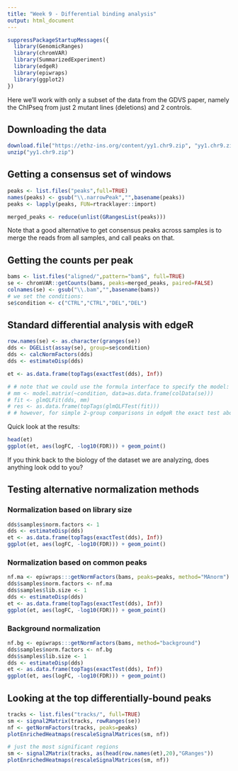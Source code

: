```yaml
---
title: "Week 9 - Differential binding analysis"
output: html_document
---
```


```r
suppressPackageStartupMessages({
  library(GenomicRanges)
  library(chromVAR)
  library(SummarizedExperiment)
  library(edgeR)
  library(epiwraps)
  library(ggplot2)
})
```


Here we'll work with only a subset of the data from the GDVS paper, namely the ChIPseq from just 2 mutant lines (deletions) and 2 controls.

## Downloading the data

```r
download.file("https://ethz-ins.org/content/yy1.chr9.zip", "yy1.chr9.zip", mode="wb")
unzip("yy1.chr9.zip")
```


## Getting a consensus set of windows

```r
peaks <- list.files("peaks",full=TRUE)
names(peaks) <- gsub("\\.narrowPeak","",basename(peaks))
peaks <- lapply(peaks, FUN=rtracklayer::import)

merged_peaks <- reduce(unlist(GRangesList(peaks)))
```

Note that a good alternative to get consensus peaks across samples is to merge the reads from all samples, and call peaks on that.

## Getting the counts per peak

```r
bams <- list.files("aligned/",pattern="bam$", full=TRUE)
se <- chromVAR::getCounts(bams, peaks=merged_peaks, paired=FALSE)
colnames(se) <- gsub("\\.bam","",basename(bams))
# we set the conditions:
se$condition <- c("CTRL","CTRL","DEL","DEL")
```

## Standard differential analysis with edgeR

```r
row.names(se) <- as.character(granges(se))
dds <- DGEList(assay(se), group=se$condition)
dds <- calcNormFactors(dds)
dds <- estimateDisp(dds)

et <- as.data.frame(topTags(exactTest(dds), Inf))

# # note that we could use the formula interface to specify the model:
# mm <- model.matrix(~condition, data=as.data.frame(colData(se)))
# fit <- glmQLFit(dds, mm)
# res <- as.data.frame(topTags(glmQLFTest(fit)))
# # however, for simple 2-group comparisons in edgeR the exact test above is normally a tiny bit more accurate
```

Quick look at the results:

```r
head(et)
ggplot(et, aes(logFC, -log10(FDR))) + geom_point()
```

If you think back to the biology of the dataset we are analyzing, does anything look odd to you?

## Testing alternative normalization methods

### Normalization based on library size

```r
dds$samples$norm.factors <- 1
dds <- estimateDisp(dds)
et <- as.data.frame(topTags(exactTest(dds), Inf))
ggplot(et, aes(logFC, -log10(FDR))) + geom_point()
```

### Normalization based on common peaks

```r
nf.ma <- epiwraps:::getNormFactors(bams, peaks=peaks, method="MAnorm")
dds$samples$norm.factors <- nf.ma
dds$samples$lib.size <- 1
dds <- estimateDisp(dds)
et <- as.data.frame(topTags(exactTest(dds), Inf))
ggplot(et, aes(logFC, -log10(FDR))) + geom_point()
```

### Background normalization

```r
nf.bg <- epiwraps:::getNormFactors(bams, method="background")
dds$samples$norm.factors <- nf.bg
dds$samples$lib.size <- 1
dds <- estimateDisp(dds)
et <- as.data.frame(topTags(exactTest(dds), Inf))
ggplot(et, aes(logFC, -log10(FDR))) + geom_point()
```


## Looking at the top differentially-bound peaks

```r
tracks <- list.files("tracks/", full=TRUE)
sm <- signal2Matrix(tracks, rowRanges(se))
nf <- getNormFactors(tracks, peaks=peaks)
plotEnrichedHeatmaps(rescaleSignalMatrices(sm, nf))

# just the most significant regions
sm <- signal2Matrix(tracks, as(head(row.names(et),20),"GRanges"))
plotEnrichedHeatmaps(rescaleSignalMatrices(sm, nf))
```

